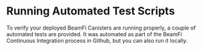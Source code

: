 # Running Automated Test Scripts

To verify your deployed BeamFi Canisters are running properly, a couple of automated tests are provided. It was automated as part of the BeamFi Continuous Integration process in Github, but you can also run it locally.
